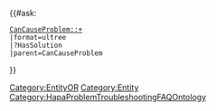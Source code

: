 {{#ask:
 [[Category:Entity]]OR[[CanCauseProblem::+]][[Category:Entity]]
 |format=ultree
 |?HasSolution
 |parent=CanCauseProblem
}}

[[Category:HapaProblemTroubleshootingFAQOntology]]
